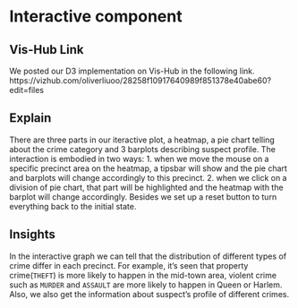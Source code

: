 # Interactive component

## Vis-Hub Link
We posted our D3 implementation on Vis-Hub in the following link.
https://vizhub.com/oliverliuoo/28258f10917640989f851378e40abe60?edit=files

## Explain
There are three parts in our iteractive plot, a heatmap, a pie chart telling about the
crime category and 3 barplots describing suspect profile. The interaction is embodied
in two ways: 1. when we move the mouse on a specific precinct area on the heatmap, a tipsbar
will show and the pie chart and barplots will change accordingly to this precinct. 2. when we
click on a division of pie chart, that part will be highlighted and the heatmap with the barplot
will change accordingly. Besides we set up a reset button to turn everything back to the initial state.

## Insights
In the interactive graph we can tell that the distribution of different types of crime differ in each precinct. 
For example, it's seen that property crime(`THEFT`) is more likely to happen in the mid-town area, violent crime such as
`MURDER` and `ASSAULT` are more likely to happen in Queen or Harlem. Also, we also get the information about suspect's profile
of different crimes.